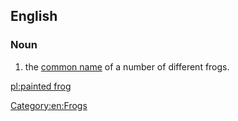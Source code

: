 ==English==
{{wikipedia}}

===Noun===
{{en-noun|head=[[painted]] [[frog]]}}

# the [[common name]] of a number of different frogs.

[[Category:en:Frogs]]

[[pl:painted frog]]